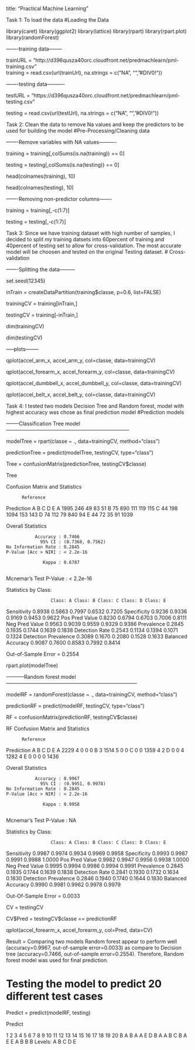 title: "Practical Machine Learning"

Task 1: To load the data
#Loading the Data

library(caret) 
library(ggplot2)
library(lattice)
library(rpart)
library(rpart.plot)
library(randomForest)

-------training data--------

trainURL = "http://d396qusza40orc.cloudfront.net/predmachlearn/pml-training.csv"  
training = read.csv(url(trainUrl), na.strings = c("NA", "", "#DIV0!"))

-------testing data----------

testURL = "https://d396qusza40orc.cloudfront.net/predmachlearn/pml-testing.csv"

testing = read.csv(url(testUrl), na.strings = c("NA", "", "#DIV0!"))

Task 2: Clean the data to remove Na values and keep the predictors to be  used for building the model
#Pre-Processing/Cleaning data

-------Remove variables with NA values----------

training = training[,colSums(is.na(training)) == 0]

testing = testing[,colSums(is.na(testing)) == 0]

head(colnames(training), 10)

head(colnames(testing), 10)

-------Removing non-predictor columns-------

training = training[,-c(1:7)]

testing = testing[,-c(1:7)]

Task 3: Since we have training dataset with high number of samples, I decided to  split my training datsets into 60percent of training and 40percent of testing set to allow for cross-validation. The most accurate model will be choosen and tested on the original Testing dataset. 
# Cross-validation

-------Splitting the data---------

set.seed(12345)

inTrain = createDataPartition(training$classe, p=0.6, list=FALSE)

trainingCV = training[inTrain,]

testingCV = training[-inTrain,]

dim(trainingCV)

dim(testingCV)

-----plots--------

qplot(accel_arm_x, accel_arm_y, col=classe, data=trainingCV)

qplot(accel_forearm_x, accel_forearm_y, col=classe, data=trainingCV)

qplot(accel_dumbbell_x, accel_dumbbell_y, col=classe, data=trainingCV)

qplot(accel_belt_x, accel_belt_y, col=classe, data=trainingCV)

Task 4: I tested two models Decision Tree and Random forest, model with highest accuracy was chose as final prediction model 
#Prediction models

--------Classification Tree model------------------------------------------------------------------------

modelTree = rpart(classe ~ ., data=trainingCV, method="class")

predictionTree = predict(modelTree, testingCV, type="class")

Tree = confusionMatrix(predictionTree, testingCV$classe)

Tree

Confusion Matrix and Statistics

          Reference
Prediction    A    B    C    D    E
         A 1995  246   49   83   51
         B   75  890  111  119  115
         C   44  198 1094  153  143
         D   74  112   79  840   94
         E   44   72   35   91 1039

Overall Statistics
                                          
               Accuracy : 0.7466          
                 95% CI : (0.7368, 0.7562)
    No Information Rate : 0.2845          
    P-Value [Acc > NIR] : < 2.2e-16       
                                          
                  Kappa : 0.6787          
                                          
 Mcnemar's Test P-Value : < 2.2e-16  
 
 Statistics by Class:

                     Class: A Class: B Class: C Class: D Class: E
Sensitivity            0.8938   0.5863   0.7997   0.6532   0.7205
Specificity            0.9236   0.9336   0.9169   0.9453   0.9622
Pos Pred Value         0.8230   0.6794   0.6703   0.7006   0.8111
Neg Pred Value         0.9563   0.9039   0.9559   0.9329   0.9386
Prevalence             0.2845   0.1935   0.1744   0.1639   0.1838
Detection Rate         0.2543   0.1134   0.1394   0.1071   0.1324
Detection Prevalence   0.3089   0.1670   0.2080   0.1528   0.1633
Balanced Accuracy      0.9087   0.7600   0.8583   0.7992   0.8414

Out-of-Sample Error = 0.2554

rpart.plot(modelTree)

-----------Random forest model-----------------------------------------------------------------------------

modelRF = randomForest(classe ~ ., data=trainingCV, method="class")

predictionRF = predict(modelRF, testingCV, type="class")

RF = confusionMatrix(predictionRF, testingCV$classe)

RF
Confusion Matrix and Statistics

          Reference
Prediction    A    B    C    D    E
         A 2229    4    0    0    0
         B    3 1514    5    0    0
         C    0    0 1359    4    2
         D    0    0    4 1282    4
         E    0    0    0    0 1436

Overall Statistics
                                          
               Accuracy : 0.9967          
                 95% CI : (0.9951, 0.9978)
    No Information Rate : 0.2845          
    P-Value [Acc > NIR] : < 2.2e-16       
                                          
                  Kappa : 0.9958          
                                          
 Mcnemar's Test P-Value : NA              

Statistics by Class:

                     Class: A Class: B Class: C Class: D Class: E
Sensitivity            0.9987   0.9974   0.9934   0.9969   0.9958
Specificity            0.9993   0.9987   0.9991   0.9988   1.0000
Pos Pred Value         0.9982   0.9947   0.9956   0.9938   1.0000
Neg Pred Value         0.9995   0.9994   0.9986   0.9994   0.9991
Prevalence             0.2845   0.1935   0.1744   0.1639   0.1838
Detection Rate         0.2841   0.1930   0.1732   0.1634   0.1830
Detection Prevalence   0.2846   0.1940   0.1740   0.1644   0.1830
Balanced Accuracy      0.9990   0.9981   0.9962   0.9978   0.9979

Out-Of-Sample Error = 0.0033

CV = testingCV

CV\$Pred = testingCV\$classe == predictionRF

qplot(accel_forearm_x, accel_forearm_y, col=Pred, data=CV)
 
Result = Comparing two models Random forest appear to perform well (accuracy=0.9967, out-of-sample error=0.0033) as compare to Decision tree (accuracy=0.7466, out-of-sample error=0.2554). Therefore, Random forest model was used for final prediction. 

# Testing the model to predict 20 different test cases

Predict = predict(modelRF, testing)

Predict

1  2  3  4  5  6  7  8  9 10 11 12 13 14 15 16 17 18 19 20 
 B  A  B  A  A  E  D  B  A  A  B  C  B  A  E  E  A  B  B  B 
Levels: A B C D E

